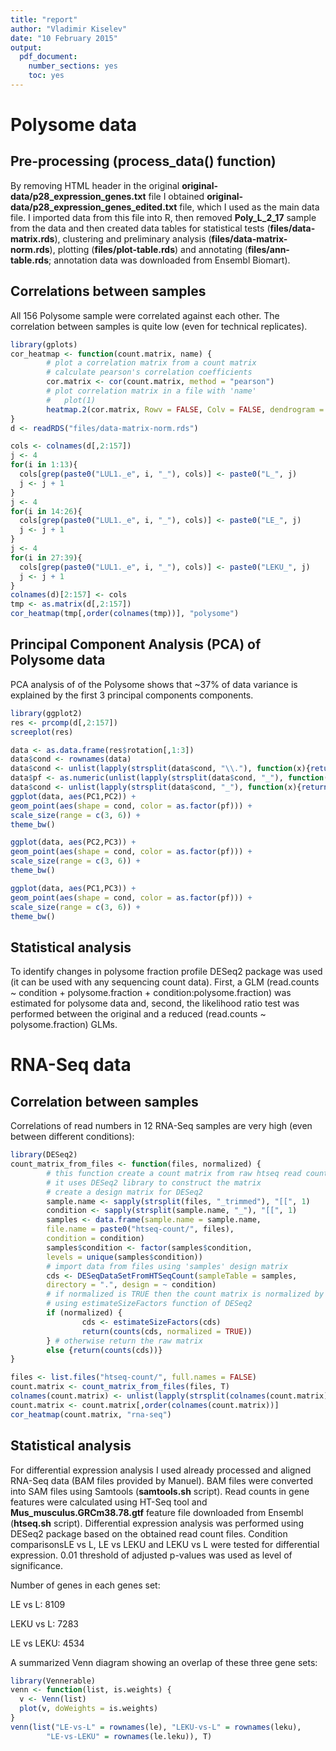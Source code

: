 ```yaml
---
title: "report"
author: "Vladimir Kiselev"
date: "10 February 2015"
output:
  pdf_document:
    number_sections: yes
    toc: yes
---
```


# Polysome data

## Pre-processing (process_data() function)

By removing HTML header in the original **original-data/p28_expression_genes.txt** file I obtained **original-data/p28_expression_genes_edited.txt** file, which I used as the main data file. I imported data from this file into R, then removed **Poly_L_2_17** sample from the data and then created data tables for statistical tests (**files/data-matrix.rds**), clustering and preliminary analysis (**files/data-matrix-norm.rds**), plotting (**files/plot-table.rds**) and annotating (**files/ann-table.rds**; annotation data was downloaded from Ensembl Biomart).

## Correlations between samples
All 156 Polysome sample were correlated against each other. The correlation between samples is quite low (even for technical replicates).

```r
library(gplots)
cor_heatmap <- function(count.matrix, name) {
        # plot a correlation matrix from a count matrix
        # calculate pearson's correlation coefficients
        cor.matrix <- cor(count.matrix, method = "pearson")
        # plot correlation matrix in a file with 'name'
        #   plot(1)
        heatmap.2(cor.matrix, Rowv = FALSE, Colv = FALSE, dendrogram = "none", col=bluered(9), breaks = 10, trace = "none", keysize = 0.5)
}
d <- readRDS("files/data-matrix-norm.rds")

cols <- colnames(d[,2:157])
j <- 4
for(i in 1:13){
  cols[grep(paste0("LUL1._e", i, "_"), cols)] <- paste0("L_", j)
  j <- j + 1
}
j <- 4
for(i in 14:26){
  cols[grep(paste0("LUL1._e", i, "_"), cols)] <- paste0("LE_", j)
  j <- j + 1
}
j <- 4
for(i in 27:39){
  cols[grep(paste0("LUL1._e", i, "_"), cols)] <- paste0("LEKU_", j)
  j <- j + 1
}
colnames(d)[2:157] <- cols
tmp <- as.matrix(d[,2:157])
cor_heatmap(tmp[,order(colnames(tmp))], "polysome")
```

## Principal Component Analysis (PCA) of Polysome data
PCA analysis of of the Polysome shows that ~37% of data variance is explained by the first 3 principal components components.

```r
library(ggplot2)
res <- prcomp(d[,2:157])
screeplot(res)
```
```r
data <- as.data.frame(res$rotation[,1:3])
data$cond <- rownames(data)
data$cond <- unlist(lapply(strsplit(data$cond, "\\."), function(x){return(x[1])}))
data$pf <- as.numeric(unlist(lapply(strsplit(data$cond, "_"), function(x){return(x[2])})))
data$cond <- unlist(lapply(strsplit(data$cond, "_"), function(x){return(x[1])}))
ggplot(data, aes(PC1,PC2)) +
geom_point(aes(shape = cond, color = as.factor(pf))) +
scale_size(range = c(3, 6)) +
theme_bw()
```
```r
ggplot(data, aes(PC2,PC3)) +
geom_point(aes(shape = cond, color = as.factor(pf))) +
scale_size(range = c(3, 6)) +
theme_bw()
```
```r
ggplot(data, aes(PC1,PC3)) +
geom_point(aes(shape = cond, color = as.factor(pf))) +
scale_size(range = c(3, 6)) +
theme_bw()
```

## Statistical analysis

To identify changes in polysome fraction profile DESeq2 package was used (it can be used with any sequencing count data). First, a GLM (read.counts ~ condition + polysome.fraction + condition:polysome.fraction) was estimated for polysome data and, second, the likelihood ratio test was performed between the original and a reduced (read.counts ~ polysome.fraction) GLMs.

# RNA-Seq data

## Correlation between samples

Correlations of read numbers in 12 RNA-Seq samples are very high (even between different conditions):

```r
library(DESeq2)
count_matrix_from_files <- function(files, normalized) {
        # this function create a count matrix from raw htseq read counts files
        # it uses DESeq2 library to construct the matrix
        # create a design matrix for DESeq2
        sample.name <- sapply(strsplit(files, "_trimmed"), "[[", 1)
        condition <- sapply(strsplit(sample.name, "_"), "[[", 1)
        samples <- data.frame(sample.name = sample.name,
        file.name = paste0("htseq-count/", files),
        condition = condition)
        samples$condition <- factor(samples$condition,
        levels = unique(samples$condition))
        # import data from files using 'samples' design matrix
        cds <- DESeqDataSetFromHTSeqCount(sampleTable = samples,
        directory = ".", design = ~ condition)
        # if normalized is TRUE then the count matrix is normalized by library size
        # using estimateSizeFactors function of DESeq2
        if (normalized) {
                cds <- estimateSizeFactors(cds)
                return(counts(cds, normalized = TRUE))
        } # otherwise return the raw matrix
        else {return(counts(cds))}
}

files <- list.files("htseq-count/", full.names = FALSE)
count.matrix <- count_matrix_from_files(files, T)
colnames(count.matrix) <- unlist(lapply(strsplit(colnames(count.matrix), "_"), function(x){return(x[2])}))
count.matrix <- count.matrix[,order(colnames(count.matrix))]
cor_heatmap(count.matrix, "rna-seq")
```

## Statistical analysis
For differential expression analysis I used already processed and aligned RNA-Seq data (BAM files provided by Manuel). BAM files were converted into SAM files using Samtools (**samtools.sh** script). Read counts in gene features were calculated using HT-Seq tool and **Mus\_musculus.GRCm38.78.gtf** feature file downloaded from Ensembl (**htseq.sh** script). Differential expression analysis was performed using DESeq2 package based on the obtained read count files. Condition comparisonsLE vs L, LE vs LEKU and LEKU vs L were tested for differential expression. 0.01 threshold of adjusted p-values was used as level of significance.

Number of genes in each genes set:


LE vs L: 8109

LEKU vs L: 7283

LE vs LEKU: 4534


A summarized Venn diagram showing an overlap of these three gene sets:


```r
library(Vennerable)
venn <- function(list, is.weights) {
  v <- Venn(list)
  plot(v, doWeights = is.weights)
}
venn(list("LE-vs-L" = rownames(le), "LEKU-vs-L" = rownames(leku),
        "LE-vs-LEKU" = rownames(le.leku)), T)
```

